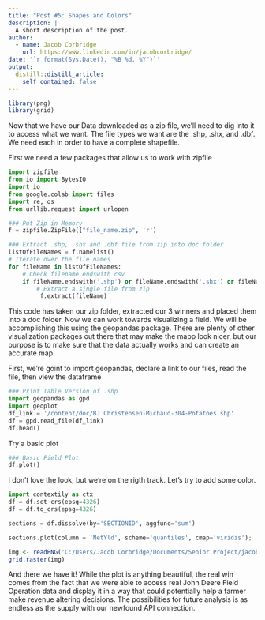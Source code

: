 ```yaml
---
title: "Post #5: Shapes and Colors"
description: |
  A short description of the post.
author:
  - name: Jacob Corbridge
    url: https://www.linkedin.com/in/jacobcorbridge/
date: '`r format(Sys.Date(), "%B %d, %Y")`'
output:
  distill::distill_article:
    self_contained: false
---
```


```r
library(png)
library(grid)

```

Now that we have our Data downloaded as a zip file, we'll need to dig into it to access what we want. 
The file types we want are the .shp, .shx, and .dbf. We need each in order to have a complete shapefile. 

First we need a few packages that allow us to work with zipfile

```python
import zipfile
from io import BytesIO
import io
from google.colab import files
import re, os
from urllib.request import urlopen
```

```python
### Put Zip in Memory
f = zipfile.ZipFile(["file_name.zip", 'r')

### Extract .shp, .shx and .dbf file from zip into doc folder
listOfFileNames = f.namelist()
# Iterate over the file names
for fileName in listOfFileNames:
    # Check filename endswith csv
    if fileName.endswith('.shp') or fileName.endswith('.shx') or fileName.endswith('.dbf'):
        # Extract a single file from zip
         f.extract(fileName)
```

This code has taken our zip folder, extracted our 3 winners and placed them into a doc folder.
Now we can work towards visualizing a field. We will be accomplishing this using the geopandas package. 
There are plenty of other visualization packages out there that may make the mapp look nicer, but our purpose is to make sure that the data actually works and can create an accurate map. 

First, we're goint to import geopandas, declare a link to our files, read the file, then view the dataframe

```python
### Print Table Version of .shp
import geopandas as gpd
import geoplot
df_link = '/content/doc/BJ Christensen-Michaud-304-Potatoes.shp'
df = gpd.read_file(df_link)
df.head()
```
Try a basic plot

```python
### Basic Field Plot
df.plot()
```
I don't love the look, but we're on the rigth track. Let's try to add some color.

```python
import contextily as ctx
df = df.set_crs(epsg=4326)
df = df.to_crs(epsg=4326)
```

```python
sections = df.dissolve(by='SECTIONID', aggfunc='sum')

sections.plot(column = 'NetYld', scheme='quantiles', cmap='viridis');
```
```r
img <- readPNG('C:/Users/Jacob Corbridge/Documents/Senior Project/jacobcorbridge97.github.io/Project_Photos/plot_less_ugly.png')
grid.raster(img)
```
And there we have it! While the plot is anything beautiful, the real win comes from the fact that we were able to access real John Deere Field Operation data and display it in a way that could potentially help a farmer make revenue altering decisions. The possibilities for future analysis is as endless as the supply with our newfound API connection. 

